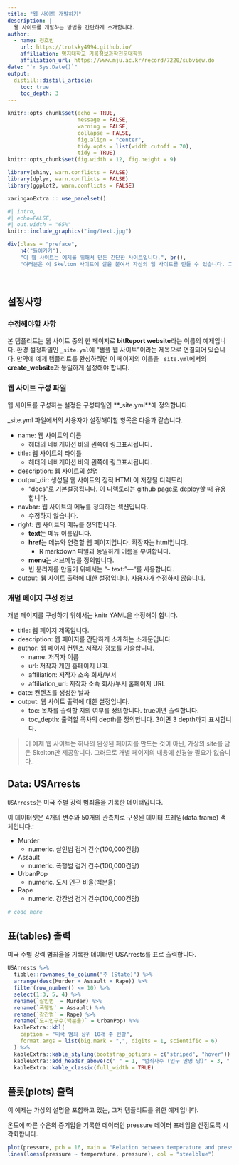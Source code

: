 ```yaml
---
title: "웹 사이트 개발하기"
description: |
  웹 사이트를 개발하는 방법을 간단하게 소개합니다.
author:
  - name: 정호빈
    url: https://trotsky4994.github.io/
    affiliation: 명지대학교 기록정보과학전문대학원
    affiliation_url: https://www.mju.ac.kr/record/7220/subview.do
date: "`r Sys.Date()`"
output: 
  distill::distill_article:
    toc: true
    toc_depth: 3  
---
```


```r
knitr::opts_chunk$set(echo = TRUE, 
                      message = FALSE, 
                      warning = FALSE, 
                      collapse = FALSE,
                      fig.align = "center",
                      tidy.opts = list(width.cutoff = 70), 
                      tidy = TRUE)
knitr::opts_chunk$set(fig.width = 12, fig.height = 9)

library(shiny, warn.conflicts = FALSE)
library(dplyr, warn.conflicts = FALSE)
library(ggplot2, warn.conflicts = FALSE)

xaringanExtra :: use_panelset()
```


```r
#| intro, 
#| echo=FALSE, 
#| out.width = "65%"
knitr::include_graphics("img/text.jpg")
```


```r
div(class = "preface", 
    h4("들어가기"),
    "이 웹 사이트는 예제를 위해서 만든 간단한 사이트입니다.", br(),
    "여러분은 이 Skelton 사이트에 살을 붙여서 자신의 웹 사이트를 만들 수 있습니다. 그리고 이 작업은 사이트의 구조를 이해하는 것으로부터 시작됩니다.")
```

<br>

## 설정사항

### 수정해야할 사항

본 템플리트는 웹 사이트 중의 한 페이지로 **bitReport website**라는 이름의 예제입니다. 환경 설정파일인 `_site.yml`에 "샘플 웹 사이트"이라는 제목으로 연결되어 있습니다. 만약에 예제 템플리트를 완성하려면 이 페이지의 이름을 `_site.yml`에서의 **create_website**과 동일하게 설정해야 합니다.

### 웹 사이트 구성 파일

웹 사이트를 구성하는 설정은 구성파일인 **_site.yml**에 정의합니다.

_site.yml 파일에서의 사용자가 설정해야할 항목은 다음과 같습니다.

* name: 웹 사이트의 이름
    - 헤더의 네비게이션 바의 왼쪽에 링크표시됩니다.
* title: 웹 사이트의 타이틀
    - 헤더의 네비게이션 바의 왼쪽에 링크표시됩니다.    
* description: 웹 사이트의 설명
* output_dir: 생성될 웹 사이트의 정적 HTML이 저장될 디렉토리
    - "docs"로 기본설정됩니다. 이 디렉토리는 github page로 deploy할 때 유용합니다.
* navbar: 웹 사이트의 메뉴를 정의하는 섹션입니다. 
    - 수정하지 않습니다.
* right: 웹 사이트의 메뉴를 정의합니다.    
    - **text**는 메뉴 이름입니다.
    - **href**는 메뉴와 연결할 웹 페이지입니다. 확장자는 html입니다. 
        - R markdown 파일과 동일하게 이름을 부여합니다.
    - **menu**는 서브메뉴를 정의합니다.    
    - 빈 분리자를 만들기 위해서는 "- text: "---"를 사용합니다.
* output: 웹 사이트 출력에 대한 설정입니다. 사용자가 수정하지 않습니다.

### 개별 페이지 구성 정보

개별 페이지를 구성하기 위해서는 knitr YAML을 수정해야 합니다.

* title: 웹 페이지 제목입니다.
* description: 웹 페이지를 간단하게 소개하는 소개문입니다.
* author: 웹 페이지 컨텐츠 저작자 정보를 기술합니다.
    - name: 저작자 이름
    - url: 저작자 개인 홈페이지 URL
    - affiliation: 저작자 소속 회사/부서
    - affiliation_url: 저작자 소속 회사/부서 홈페이지 URL
* date: 컨텐츠를 생성한 날짜
* output: 웹 사이트 출력에 대한 설정입니다.
    - toc: 목차를 출력할 지의 여부를 정의합니다. true이면 출력합니다.
    - toc_depth: 출력할 목차의 depth를 정의합니다. 3이면 3 depth까지 표시합니다.  

> 이 예제 웹 사이트는 하나의 완성된 페이지를 만드는 것이 아닌, 가상의 site를 담은 Skelton만 제공합니다. 그러므로 개별 페이지의 내용에 신경쓸 필요가 없습니다.

## Data: USArrests

`USArrests`는 미국 주별 강력 범죄율을 기록한 데이터입니다.

이 데이터셋은 4개의 변수와 50개의 관측치로 구성된 데이터 프레임(data.frame) 객체입니다.:

* Murder
    - numeric. 살인범 검거 건수(100,000건당)
* Assault
    - numeric. 폭행범 검거 건수(100,000건당)
* UrbanPop
    - numeric. 도시 인구 비율(백분율)
* Rape
    - numeric. 강간범 검거 건수(100,000건당)    


```r
# code here
```

## 표(tables) 출력

미국 주별 강력 범죄율을 기록한 데이터인 USArrests를 표로 출력합니다.

```r
USArrests %>% 
  tibble::rownames_to_column("주 (State)") %>% 
  arrange(desc(Murder + Assault + Rape)) %>% 
  filter(row_number() <= 10) %>% 
  select(1:3, 5, 4) %>% 
  rename(`살인범` = Murder) %>% 
  rename(`폭행범` = Assault) %>% 
  rename(`강간범` = Rape) %>% 
  rename(`도시인구수(백분율)` = UrbanPop) %>%   
  kableExtra::kbl(
    caption = "미국 범죄 상위 10개 주 현황",
    format.args = list(big.mark = ",", digits = 1, scientific = 6)
  ) %>% 
  kableExtra::kable_styling(bootstrap_options = c("striped", "hover")) %>% 
  kableExtra::add_header_above(c(" " = 1, "범죄자수 (인구 만명 당)" = 3, " " = 1)) %>% 
  kableExtra::kable_classic(full_width = TRUE) 
```


## 플롯(plots) 출력

이 예제는 가상의 설명을 포함하고 있는, 그저 템플리트를 위한 예제입니다. 

온도에 따른 수은의 증기압을 기록한 데이터인 pressure 데이터 프레임을 산점도록 시각화합니다.

```r
plot(pressure, pch = 16, main = "Relation between temperature and pressure")
lines(loess(pressure ~ temperature, pressure), col = "steelblue")
```


